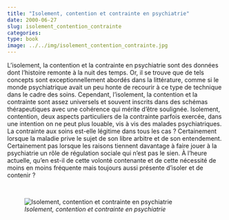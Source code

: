 ```yaml
---
title: "Isolement, contention et contrainte en psychiatrie"
date: 2000-06-27
slug: isolement_contention_contrainte
categories:  
type: book
image: ../../img/isolement_contention_contrainte.jpg
---
```


L’isolement, la contention et la contrainte en psychiatrie sont des données dont l’histoire remonte à la nuit des temps.
Or, il se trouve que de tels concepts sont exceptionnellement abordés dans la littérature, comme si le monde psychiatrique avait un peu honte de recourir à ce type de technique dans le cadre des soins.
Cependant, l’isolement, la contention et la contrainte sont assez universels et souvent inscrits dans des schémas thérapeutiques avec une cohérence qui mérite d’être soulignée.
Isolement, contention, deux aspects particuliers de la contrainte parfois exercée, dans une intention on ne peut plus louable, vis à vis des malades psychiatriques.
La contrainte aux soins est-elle légitime dans tous les cas ?
Certainement lorsque la maladie prive le sujet de son libre arbitre et de son entendement.
Certainement pas lorsque les raisons tiennent davantage à faire jouer à la psychiatrie un rôle de régulation sociale qui n’est pas le sien. 
À l’heure actuelle, qu’en est-il de cette volonté contenante et de cette nécessité de moins en moins fréquente mais toujours aussi présente d’isoler et de contenir ?

<br>

![_Isolement, contention et contrainte en psychiatrie_](../../img/isolement_contention_contrainte.jpg)
